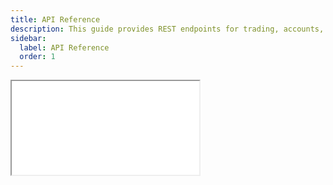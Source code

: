 ```yaml
---
title: API Reference
description: This guide provides REST endpoints for trading, accounts, and market data.
sidebar:
  label: API Reference
  order: 1
---
```


<iframe
  src="/redoc.html"
  style={{ width: '100%', height: '80vh', border: '0' }}
  title="SecurityPro API Reference"
/>
